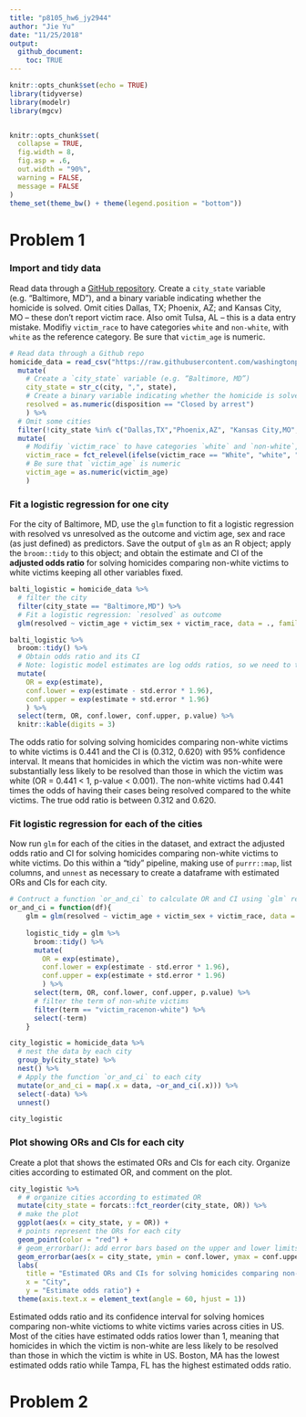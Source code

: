 ```yaml
---
title: "p8105_hw6_jy2944"
author: "Jie Yu"
date: "11/25/2018"
output: 
  github_document:
    toc: TRUE
---
```


```r
knitr::opts_chunk$set(echo = TRUE)
library(tidyverse)
library(modelr)
library(mgcv)


knitr::opts_chunk$set(
  collapse = TRUE,
  fig.width = 8,
  fig.asp = .6,
  out.width = "90%",
  warning = FALSE,
  message = FALSE
)
theme_set(theme_bw() + theme(legend.position = "bottom"))
```

# Problem 1

### Import and tidy data

Read data through a [GitHub repository](https://github.com/washingtonpost/data-homicides). Create a `city_state` variable (e.g. “Baltimore, MD”), and a binary variable indicating whether the homicide is solved. Omit cities Dallas, TX; Phoenix, AZ; and Kansas City, MO – these don’t report victim race. Also omit Tulsa, AL – this is a data entry mistake. Modifiy `victim_race` to have categories `white` and `non-white`, with `white` as the reference category. Be sure that `victim_age` is numeric.

```r
# Read data through a Github repo
homicide_data = read_csv("https://raw.githubusercontent.com/washingtonpost/data-homicides/master/homicide-data.csv") %>% 
  mutate(
    # Create a `city_state` variable (e.g. “Baltimore, MD”)
    city_state = str_c(city, ",", state),
    # Create a binary variable indicating whether the homicide is solved: 1 - solved; 0 - unsolved
    resolved = as.numeric(disposition == "Closed by arrest")
    ) %>% 
  # Omit some cities
  filter(!city_state %in% c("Dallas,TX","Phoenix,AZ", "Kansas City,MO", "Tulsa,AL")) %>%
  mutate(
    # Modifiy `victim_race` to have categories `white` and `non-white`, with `white` as the reference
    victim_race = fct_relevel(ifelse(victim_race == "White", "white", "non-white"), "white"),
    # Be sure that `victim_age` is numeric
    victim_age = as.numeric(victim_age)
    )
```

### Fit a logistic regression for one city

For the city of Baltimore, MD, use the `glm` function to fit a logistic regression with resolved vs unresolved as the outcome and victim age, sex and race (as just defined) as predictors. Save the output of `glm` as an R object; apply the `broom::tidy` to this object; and obtain the estimate and CI of the **adjusted odds ratio** for solving homicides comparing non-white victims to white victims keeping all other variables fixed.

```r
balti_logistic = homicide_data %>% 
  # filter the city
  filter(city_state == "Baltimore,MD") %>% 
  # Fit a logistic regression: `resolved` as outcome
  glm(resolved ~ victim_age + victim_sex + victim_race, data = ., family = binomial()) 

balti_logistic %>% 
  broom::tidy() %>% 
  # Obtain odds ratio and its CI
  # Note: logistic model estimates are log odds ratios, so we need to tranform them back
  mutate(
    OR = exp(estimate),
    conf.lower = exp(estimate - std.error * 1.96),
    conf.upper = exp(estimate + std.error * 1.96)
    ) %>%
  select(term, OR, conf.lower, conf.upper, p.value) %>% 
  knitr::kable(digits = 3)
```

The odds ratio for solving solving homicides comparing non-white victims to white victims is 0.441 and the CI is (0.312, 0.620) with 95% confidence interval. It means that homicides in which the victim was non-white were substantially less likely to be resolved than those in which the victim was white (OR = 0.441 < 1, p-value < 0.001). The non-white victims had 0.441 times the odds of having their cases being resolved compared to the white victims. The true odd ratio is between 0.312 and 0.620.

### Fit logistic regression for each of the cities

Now run `glm` for each of the cities in the dataset, and extract the adjusted odds ratio and CI for solving homicides comparing non-white victims to white victims. Do this within a “tidy” pipeline, making use of `purrr::map`, list columns, and `unnest` as necessary to create a dataframe with estimated ORs and CIs for each city.

```r
# Contruct a function `or_and_ci` to calculate OR and CI using `glm` results
or_and_ci = function(df){
    glm = glm(resolved ~ victim_age + victim_sex + victim_race, data = df, family = binomial())
    
    logistic_tidy = glm %>% 
      broom::tidy() %>% 
      mutate(
        OR = exp(estimate),
        conf.lower = exp(estimate - std.error * 1.96),
        conf.upper = exp(estimate + std.error * 1.96)
        ) %>%
      select(term, OR, conf.lower, conf.upper, p.value) %>% 
      # filter the term of non-white victims
      filter(term == "victim_racenon-white") %>% 
      select(-term)
    }

city_logistic = homicide_data %>% 
  # nest the data by each city
  group_by(city_state) %>% 
  nest() %>% 
  # Apply the function `or_and_ci` to each city
  mutate(or_and_ci = map(.x = data, ~or_and_ci(.x))) %>% 
  select(-data) %>% 
  unnest()

city_logistic
```


### Plot showing ORs and CIs for each city

Create a plot that shows the estimated ORs and CIs for each city. Organize cities according to estimated OR, and comment on the plot.

```r
city_logistic %>% 
  # # organize cities according to estimated OR
  mutate(city_state = forcats::fct_reorder(city_state, OR)) %>% 
  # make the plot
  ggplot(aes(x = city_state, y = OR)) + 
  # points represent the ORs for each city
  geom_point(color = "red") + 
  # geom_errorbar(): add error bars based on the upper and lower limits
  geom_errorbar(aes(x = city_state, ymin = conf.lower, ymax = conf.upper)) + 
  labs(
    title = "Estimated ORs and CIs for solving homicides comparing non-white victims to white victims", 
    x = "City", 
    y = "Estimate odds ratio") +
  theme(axis.text.x = element_text(angle = 60, hjust = 1))

```

Estimated odds ratio and its confidence interval for solving homices comparing non-white victioms to white victims varies across cities in US. Most of the cities have estimated odds ratios lower than 1, meaning that homicides in which the victim is non-white are less likely to be resolved than those in which the victim is white in US. Boston, MA has the lowest estimated odds ratio while Tampa, FL has the highest estimated odds ratio.

# Problem 2

```r

```


